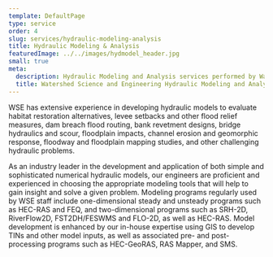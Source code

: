 ```yaml
---
template: DefaultPage
type: service
order: 4
slug: services/hydraulic-modeling-analysis
title: Hydraulic Modeling & Analysis
featuredImage: ../../images/hydmodel_header.jpg
small: true
meta:
  description: Hydraulic Modeling and Analysis services performed by Watershed Science and Engineering
  title: Watershed Science and Engineering Hydraulic Modeling and Analysis
---
```


WSE has extensive experience in developing hydraulic models to evaluate habitat restoration alternatives, levee setbacks and other flood relief measures, dam breach flood routing, bank revetment designs, bridge hydraulics and scour, floodplain impacts, channel erosion and geomorphic response, floodway and floodplain mapping studies, and other challenging hydraulic problems.

As an industry leader in the development and application of both simple and sophisticated numerical hydraulic models, our engineers are proficient and experienced in choosing the appropriate modeling tools that will help to gain insight and solve a given problem. Modeling programs regularly used by WSE staff include one-dimensional steady and unsteady programs such as HEC-RAS and FEQ, and two-dimensional programs such as SRH-2D, RiverFlow2D, FST2DH/FESWMS and FLO-2D, as well as HEC-RAS. Model development is enhanced by our in-house expertise using GIS to develop TINs and other model inputs, as well as associated pre- and post-processing programs such as HEC-GeoRAS, RAS Mapper, and SMS.
